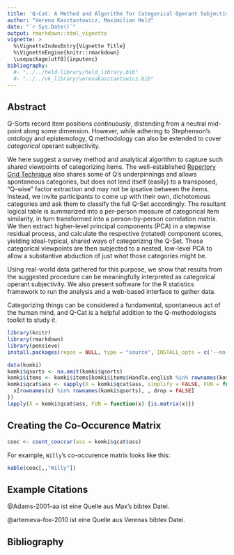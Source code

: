```yaml
---
title: 'Q-Cat: A Method and Algorithm for Categorical Operant Subjectivity'
author: "Verena Kasztantowicz, Maximilian Held"
date: "`r Sys.Date()`"
output: rmarkdown::html_vignette
vignette: >
  %\VignetteIndexEntry{Vignette Title}
  %\VignetteEngine{knitr::rmarkdown}
  \usepackage[utf8]{inputenc}
bibliography: 
  #- "../../held-library/held_library.bib"
  #- "../../vk_library/verenakasztantowicz.bib"
---
```


## Abstract

Q-Sorts record item positions *continuously*, distending from a neutral mid-point along some dimension. 
However, while adhering to Stephenson's ontology and epistemology, Q methodology can also be extended to cover *categorical* operant subjectivity.

We here suggest a survey method and analytical algorithm to capture such shared viewpoints of categorizing items.
The well-established [Repertory Grid Technique](https://en.wikipedia.org/wiki/Repertory_grid) also shares some of Q's underpinnings and allows spontaneous categories, but does not lend itself (easily) to a transposed, "Q-wise" factor extraction and may not be ipsative between the items. 
Instead, we invite participants to come up with their own, dichotomous categories and ask them to classify the full Q-Set accordingly.
The resultant logical table is summarized into a per-person measure of categorical item similarity, in turn transformed into a person-by-person correlation matrix.
We then extract higher-level principal components (PCA) in a stepwise residual process, and calculate the respective (rotated) component scores, yielding ideal-typical, shared ways of categorizing the Q-Set.
These categorical viewpoints are then subjected to a nested, low-level PCA to allow a substantive abduction of just *what* those categories might be.

Using real-world data gathered for this purpose, we show that results from the suggested procedure can be meaningfully interpreted as categorical operant subjectivity.
We also present software for the R statistics framework to run the analysis and a web-based interface to gather data.

Categorizing things can be considered a fundamental, spontaneous act of the human mind, and Q-Cat is a helpful addition to the Q-methodologists toolkit to study it.

```r
library(knitr)
library(rmarkdown)
library(pensieve)
install.packages(repos = NULL, type = "source", INSTALL_opts = c('--no-lock'), pkgs = c("../qmethod"))
```

```r
data(komki)
komki$qsorts <- na.omit(komki$qsorts)
komki$items <- komki$items[komki$items$Handle.english %in% rownames(komki$qsorts), ]
komki$qcat$ass <- sapply(X = komki$qcat$ass, simplify = FALSE, FUN = function(x) {
  x[rownames(x) %in% rownames(komki$qsorts), , drop = FALSE]
})
lapply(X = komki$qcat$ass, FUN = function(x) {is.matrix(x)})
```


## Creating the Co-Occurence Matrix

```r
cooc <- count_cooccur(ass = komki$qcat$ass)
```

For example, `Willy`'s co-occurence matrix looks like this:

```r
kable(cooc[,,"Willy"])
```



## Example Citations

@Adams-2001-aa ist eine Quelle aus Max's bibtex Datei.

@artemeva-fox-2010 ist eine Quelle aus Verenas bibtex Datei.

## Bibliography
